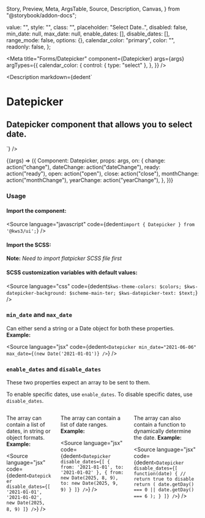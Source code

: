   Story,
  Preview,
  Meta,
  ArgsTable,
  Source,
  Description,
  Canvas,
} from "@storybook/addon-docs";

  value: "",
  style: "",
  class: "",
  placeholder: "Select Date..",
  disabled: false,
  min_date: null,
  max_date: null,
  enable_dates: [],
  disable_dates: [],
  range_mode: false,
  options: {},
  calendar_color: "primary",
  color: "",
  readonly: false,
};

<Version />

<Meta
  title="Forms/Datepicker"
  component={Datepicker}
  args={args}
  argTypes={{
    calendar_color: {
      control: { type: "select" },
    },
  }}
/>

<Description
  markdown={dedent`
# Datepicker
## Datepicker component that allows you to select date.
`}
/>

<Canvas>
  <Story name="Datepicker" args={args}>
    {(args) => ({
      Component: Datepicker,
      props: args,
      on: {
        change: action("change"),
        dateChange: action("dateChange"),
        ready: action("ready"),
        open: action("open"),
        close: action("close"),
        monthChange: action("monthChange"),
        yearChange: action("yearChange"),
      },
    })}
  </Story>
</Canvas>

<ArgsTable story="Datepicker" />

### Usage

#### Import the component:

<Source
  language="javascript"
  code={dedent`import { Datepicker } from '@kws3/ui';`}
/>

#### Import the SCSS:

<div class="notification is-warning">
  <strong>Note:</strong> <em>Need to import flatpicker SCSS file first</em>
</div>
<Source
  language="javascript"
  code={dedent`
    @import 'flatpickr/dist/flatpickr';
    @import '@kws3/ui/styles/Datepicker.scss';`}
/>

#### SCSS customization variables with default values:

<Source
  language="css"
  code={dedent`
      $kws-theme-colors: $colors;
      $kws-datepicker-background: $scheme-main-ter;
      $kws-datepicker-text: $text;
    `}
/>

### `min_date` and `max_date`

Can either send a string or a Date object for both these properties.
**Example:**

<Source
  language="jsx"
  code={dedent`
      <Datepicker
        min_date="2021-06-06"
        max_date={(new Date('2021-01-01')}
      />
    `}
/>

### `enable_dates` and `disable_dates`

These two properties expect an array to be sent to them.

To enable specific dates, use `enable_dates`. To disable specific dates, use `disable_dates`.

<div class="columns">
  <div class="column">

The array can contain a list of dates, in string or object formats.
**Example:**

<Source
  language="jsx"
  code={dedent`
      <Datepicker
        disable_dates={[
          '2021-01-01',
          '2021-01-02',
          new Date(2025, 8, 9)
        ]}
      />
    `}
/>

  </div>
  <div class="column">

The array can contain a list of date ranges.
**Example:**

<Source
  language="jsx"
  code={dedent`
      <Datepicker
        disable_dates={[
          {
            from: '2021-01-01',
            to: '2021-01-02'
          },
          {
            from: new Date(2025, 8, 9),
            to: new Date(2025, 9, 9)
          }
        ]}
      />
    `}
/>

  </div>
  <div class="column">

The array can also contain a function to dynamically determine the date.
**Example:**

<Source
  language="jsx"
  code={dedent`
      <Datepicker
        disable_dates={[
          function(date) {
            // return true to disable
            return (
              date.getDay() === 0 ||
              date.getDay() === 6
            );
          }
        ]}
      />
    `}
/>

  </div>
</div>
